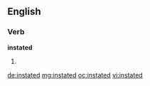 ==English==

===Verb===
'''instated'''

# {{past of|instate}}

[[de:instated]]
[[mg:instated]]
[[oc:instated]]
[[vi:instated]]